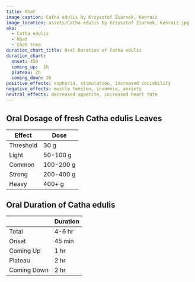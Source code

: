 ```yaml
---
title: Khat
image_caption: Catha edulis by Krzysztof Ziarnek, Kenraiz
image_location: assets/Catha edulis by Krzysztof Ziarnek, Kenraiz.jpg
aka:
  - Catha edulis
  - Khat
  - Chat tree
duration_chart_title: Oral Duration of Catha edulis
duration_chart:
  onset: 45m
  coming_up:  1h
  plateau: 2h
  coming_down: 2h
positive_effects: euphoria, stimulation, increased sociability
negative_effects: muscle tension, insomnia, anxiety
neutral_effects: decreased appetite, increased heart rate
---
```


## Oral Dosage of fresh Catha edulis Leaves
| Effect | Dose |
| --- | --- |
| Threshold | 30 g |
| Light | 50-100 g |
| Common | 100-200 g |
| Strong | 200-400 g |
| Heavy | 400+ g |

## Oral Duration of Catha edulis
|  | Duration |
| --- | --- |
| Total | 4-6 hr |
| Onset | 45 min |
| Coming Up | 1 hr |
| Plateau | 2 hr |
| Coming Down | 2 hr |





